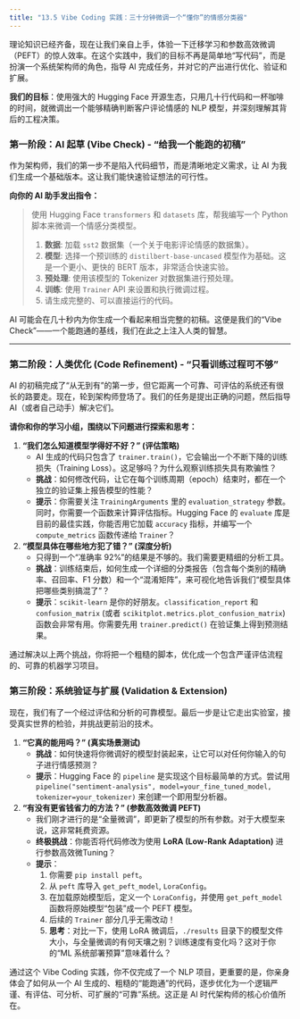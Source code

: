 ```yaml
---
title: "13.5 Vibe Coding 实践：三十分钟微调一个“懂你”的情感分类器"
---
```


理论知识已经齐备，现在让我们亲自上手，体验一下迁移学习和参数高效微调（PEFT）的惊人效率。在这个实践中，我们的目标不再是简单地“写代码”，而是扮演一个系统架构师的角色，指导 AI 完成任务，并对它的产出进行优化、验证和扩展。

**我们的目标**：使用强大的 Hugging Face 开源生态，只用几十行代码和一杯咖啡的时间，就微调出一个能够精确判断客户评论情感的 NLP 模型，并深刻理解其背后的工程决策。

### 第一阶段：AI 起草 (Vibe Check) - “给我一个能跑的初稿”

作为架构师，我们的第一步不是陷入代码细节，而是清晰地定义需求，让 AI 为我们生成一个基础版本。这让我们能快速验证想法的可行性。

::: {.callout-important title="Vibe Coding 提示"}
**向你的 AI 助手发出指令：**

> 使用 Hugging Face `transformers` 和 `datasets` 库，帮我编写一个 Python 脚本来微调一个情感分类模型。
>
> 1.  **数据**: 加载 `sst2` 数据集（一个关于电影评论情感的数据集）。
> 2.  **模型**: 选择一个预训练的 `distilbert-base-uncased` 模型作为基础。这是一个更小、更快的 BERT 版本，非常适合快速实验。
> 3.  **预处理**: 使用该模型的 Tokenizer 对数据集进行预处理。
> 4.  **训练**: 使用 `Trainer` API 来设置和执行微调过程。
> 5.  请生成完整的、可以直接运行的代码。

:::

AI 可能会在几十秒内为你生成一个看起来相当完整的初稿。这便是我们的“Vibe Check”——一个能跑通的基线，我们在此之上注入人类的智慧。

---

### 第二阶段：人类优化 (Code Refinement) - “只看训练过程可不够”

AI 的初稿完成了“从无到有”的第一步，但它距离一个可靠、可评估的系统还有很长的路要走。现在，轮到架构师登场了。我们的任务是提出正确的问题，然后指导 AI（或者自己动手）解决它们。

**请你和你的学习小组，围绕以下问题进行探索和思考：**

1.  **“我们怎么知道模型学得好不好？” (评估策略)**
    -   AI 生成的代码只包含了 `trainer.train()`，它会输出一个不断下降的训练损失（Training Loss）。这足够吗？为什么观察训练损失具有欺骗性？
    -   **挑战**：如何修改代码，让它在每个训练周期（epoch）结束时，都在一个独立的验证集上报告模型的性能？
    -   **提示**：你需要关注 `TrainingArguments` 里的 `evaluation_strategy` 参数。同时，你需要一个函数来计算评估指标。Hugging Face 的 `evaluate` 库是目前的最佳实践，你能否用它加载 `accuracy` 指标，并编写一个 `compute_metrics` 函数传递给 `Trainer`？

2.  **“模型具体在哪些地方犯了错？” (深度分析)**
    -   只得到一个“准确率 92%”的结果是不够的。我们需要更精细的分析工具。
    -   **挑战**：训练结束后，如何生成一个详细的分类报告（包含每个类别的精确率、召回率、F1 分数）和一个“混淆矩阵”，来可视化地告诉我们“模型具体把哪些类别搞混了”？
    -   **提示**：`scikit-learn` 是你的好朋友。`classification_report` 和 `confusion_matrix` (或者 `scikitplot.metrics.plot_confusion_matrix`) 函数会非常有用。你需要先用 `trainer.predict()` 在验证集上得到预测结果。

通过解决以上两个挑战，你将把一个粗糙的脚本，优化成一个包含严谨评估流程的、可靠的机器学习项目。


### 第三阶段：系统验证与扩展 (Validation & Extension)

现在，我们有了一个经过评估和分析的可靠模型。最后一步是让它走出实验室，接受真实世界的检验，并挑战更前沿的技术。

1.  **“它真的能用吗？” (真实场景测试)**
    -   **挑战**：如何快速将你微调好的模型封装起来，让它可以对任何你输入的句子进行情感预测？
    -   **提示**：Hugging Face 的 `pipeline` 是实现这个目标最简单的方式。尝试用 `pipeline("sentiment-analysis", model=your_fine_tuned_model, tokenizer=your_tokenizer)` 来创建一个即用型分析器。

2.  **“有没有更省钱省力的方法？” (参数高效微调 PEFT)**
    -   我们刚才进行的是“全量微调”，即更新了模型的所有参数。对于大模型来说，这非常耗费资源。
    -   **终极挑战**：你能否将代码修改为使用 **LoRA (Low-Rank Adaptation)** 进行参数高效微Tuning？
    -   **提示**：
        1.  你需要 `pip install peft`。
        2.  从 `peft` 库导入 `get_peft_model`, `LoraConfig`。
        3.  在加载原始模型后，定义一个 `LoraConfig`，并使用 `get_peft_model` 函数将原始模型“包装”成一个 PEFT 模型。
        4.  后续的 `Trainer` 部分几乎无需改动！
        5.  **思考**：对比一下，使用 LoRA 微调后，`./results` 目录下的模型文件大小，与全量微调的有何天壤之别？训练速度有变化吗？这对于你的“ML 系统部署预算”意味着什么？

通过这个 Vibe Coding 实践，你不仅完成了一个 NLP 项目，更重要的是，你亲身体会了如何从一个 AI 生成的、粗糙的“能跑通”的代码，逐步优化为一个逻辑严谨、有评估、可分析、可扩展的“可靠”系统。这正是 AI 时代架构师的核心价值所在。
